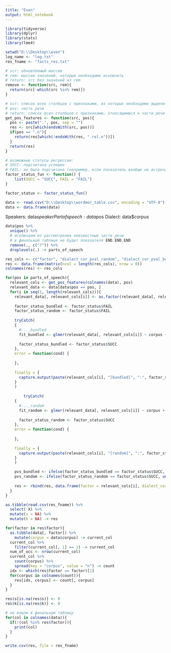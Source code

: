 ```yaml
---
title: "Even"
output: html_notebook
---
```


```r
library(tidyverse)
library(dplyr)
library(stats)
library(lme4)

setwd("D:\\Desktop\\even")
log_name <- "log.txt"
res_fname <- "facts_res.txt"
```

```r
# scr: обновляемый массив
# rem: массив значений, которые необходимо исключить
# return: src без значений из rem
remove <- function(src, rem){
  return(src[-which(src %in% rem)])
}

# scr: список всех столбцов с признаками, из которых необходимо выделить относящиеся к части речи pos
# pos: часть речи
# return: список всех столбцов с признаками, относящимися к части речи pos
get_pos_features <- function(src, pos){
  pos <- paste(".", pos, sep = "")
  res <- src[which(endsWith(src, pos))]
  if(pos == ".n"){
    return(res[which(!endsWith(res, ".rel.n"))])
  }
  return(res)
}

# возможные статусы регрессии:
# SUCC: подсчитана успешно
# FAIL: не была подсчитана (например, если показатель вообще не встречается в таблице)
factor_status_fun <- function() {
    list(SUCC = "SUCC", FAIL = "FAIL")
}

factor_status <- factor_status_fun()
```

```r
data <- read.csv("D:\\Desktop\\wordmor_table.csv", encoding = "UTF-8")
data <- data.frame(data)
```


Speakers: data$speaker
Part of speech: data$pos
Dialect: data$corpus

```r
data$pos %>%
  unique() %>%
  # исключаем из рассмотрения неизвестные части речи
  # в финальной таблице не будет показателя END.END.END
  remove(., c("?")) %>%
  droplevels(.) -> parts_of_speech
```

```r
res_cols <- c("factor", "dialect_cor_pval_random", "dialect_cor_pval_bundled")
res <- data.frame(matrix(ncol = length(res_cols), nrow = 0))
colnames(res) <- res_cols

for(pos in parts_of_speech){
  relevant_cols <- get_pos_features(colnames(data), pos)
  relevant_data <- data[data$pos == pos, ]
  for(i in seq(1, length(relevant_cols))){
    relevant_data[, relevant_cols[i]] <- as.factor(relevant_data[, relevant_cols[i]])
    
    factor_status_bundled <- factor_status$FAIL
    factor_status_random <- factor_status$FAIL
    
    tryCatch(
    {
      #..._bundled  
      fit_bundled <- glmer(relevant_data[, relevant_cols[i]] ~ corpus + (1|corpus:speaker), data = relevant_data, family = "binomial")
      
      factor_status_bundled <- factor_status$SUCC
    },
    error = function(cond) {
        
    },
    
    finally = {
      capture.output(paste(relevant_cols[i], "[bundled]", ":", factor_status_bundled), file = log_name, append = TRUE)
    }
    )
    
        tryCatch(
    {
      #..._random  
      fit_random <- glmer(relevant_data[, relevant_cols[i]] ~ corpus + (1|speaker), data = relevant_data, family = "binomial")
      
      factor_status_random <- factor_status$SUCC
    },
    error = function(cond) {
        
    },
    
    finally = {
      capture.output(paste(relevant_cols[i], "[random]", ":", factor_status_random), file = log_name, append = TRUE)
    }
    )

    pvs_bundled <- ifelse(factor_status_bundled == factor_status$SUCC, unname(coef(summary(fit_random))[,'Pr(>|z|)'][2]), NA)
    pvs_random <- ifelse(factor_status_random == factor_status$SUCC, unname(coef(summary(fit_bundled))[,'Pr(>|z|)'][2]), NA)
    
    res <- rbind(res, data.frame(factor = relevant_cols[i], dialect_cor_pval_bundled = pvs_bundled, dialect_cor_pval_random = pvs_random))
  }
}
```


```r
as.tibble(read.csv(res_fname)) %>%
  select(-X) %>%
  mutate(s = NA) %>%
  mutate(k = NA) -> res

for(factor in res$factor){
  as.tibble(data[, factor]) %>%
    mutate(corpus = data$corpus) -> current_col
  current_col %>%
    filter(current_col[, 1] == 1) -> current_col
  num_of_occ <- nrow(current_col)
  current_col %>%
    count(corpus) %>%
    spread(key = "corpus", value = "n") -> count
  idx <- which(res$factor == factor)[1]
  for(corpus in colnames(count)){
    res[idx, corpus] <- count[, corpus]
  }
}

res$s[is.na(res$s)] <- 0
res$k[is.na(res$k)] <- 0

# не вошли в финальную таблицу
for(col in colnames(data)){
  if(!(col %in% res$factor)){
    print(col)
  }
}
```


```r
write.csv(res, file = res_fname)
```